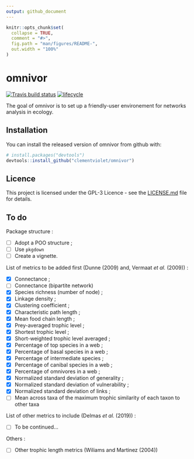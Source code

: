 ```yaml
---
output: github_document
---
```


<!-- README.md is generated from README.Rmd. Please edit that file -->

```r
knitr::opts_chunk$set(
  collapse = TRUE,
  comment = "#>",
  fig.path = "man/figures/README-",
  out.width = "100%"
)
```
# omnivor
[![Travis build status](https://travis-ci.org/clementviolet/omnivor.svg?branch=master)](https://travis-ci.org/clementviolet/omnivor)
[![lifecycle](https://img.shields.io/badge/lifecycle-experimental-orange.svg)](https://www.tidyverse.org/lifecycle/#experimental)

The goal of omnivor is to set up a friendly-user environement for networks analysis in ecology.

## Installation

You can install the released version of omnivor from github with:

``` r
# install.packages("devtools")
devtools::install_github("clementviolet/omnivor")
```

## Licence
This project is licensed under the GPL-3 Licence - see the [LICENSE.md](LICENCE.md) file for details.

## To do

Package structure :

- [ ] Adopt a POO structure ;
- [ ] Use `pkgdown`
- [ ] Create a vignette.

List of metrics to be added first (Dunne (2009) and, Vermaat *et al.* (2009)) :

- [X] Connectance ;
- [ ] Connectance (bipartite network)
- [X] Species richness (number of node) ;
- [X] Linkage density ;
- [X] Clustering coefficient ;
- [X] Characteristic path length ;
- [X] Mean food chain length ;
- [X] Prey-averaged trophic level ;
- [X] Shortest trophic level ;
- [X] Short-weighted trophic level averaged ;
- [X] Percentage of top species in a web ;
- [X] Percentage of basal species in a web ;
- [X] Percentage of intermediate species ;
- [X] Percentage of canibal species in a web ;
- [X] Percentage of omnivores in a web ;
- [X] Normalized standard deviation of generality ;
- [X] Normalized standard deviation of vulnerability ;
- [X] Normalized standard deviation of links ;
- [ ] Mean across taxa of the maximum trophic similarity of each taxon to other taxa

List of other metrics to include (Delmas *et al.* (2019)) :

- [ ] To be continued...

Others :

- [ ] Other trophic length metrics (Wiliams and Martinez (2004))
